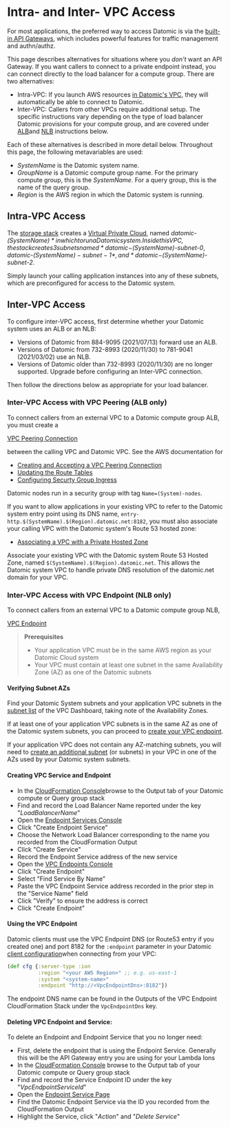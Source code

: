 Intra- and Inter- VPC Access
============================

For most applications, the preferred way to access Datomic is via the [built-in API Gateways](../whatis/architecture.html#api-gateway), which includes powerful features for traffic management and authn/authz.

This page describes alternatives for situations where you *don't* want an API Gateway. If you want callers to connect to a private endpoint instead, you can connect directly to the load balancer for a compute group. There are two alternatives:

- Intra-VPC: If you launch AWS resources [in Datomic's VPC](#intra-vpc), they will automatically be able to connect to Datomic.
- Inter-VPC: Callers from other VPCs require additional setup. The specific instructions vary depending on the type of load balancer Datomic provisions for your compute group, and are covered under [ALB](#vpc-peering)and [NLB](#vpc-endpoint) instructions below.

Each of these alternatives is described in more detail below. Throughout this page, the following metavariables are used:

- *SystemName* is the Datomic system name.
- *GroupName* is a Datomic compute group name. For the primary compute group, this is the *SystemName*. For a query group, this is the name of the query group.
- *Region* is the AWS region in which the Datomic system is running.

Intra-VPC Access
----------------

The [storage stack](new-system.html#storage) creates a [Virtual Private Cloud](https://aws.amazon.com/vpc/), named *datomic-$(SystemName)* in which to run a Datomic system. Inside this VPC, the stack creates 3 subnets named *datomic-$(SystemName)-subnet-0*, *datomic-$(SystemName)-subnet-1*, and *datomic-$(SystemName)-subnet-2*.

Simply launch your calling application instances into any of these subnets, which are preconfigured for access to the Datomic system.





Inter-VPC Access
----------------

To configure inter-VPC access, first determine whether your Datomic system uses an ALB or an NLB:

- Versions of Datomic from 884-9095 (2021/07/13) forward use an ALB.
- Versions of Datomic from 732-8993 (2020/11/30) to 781-9041 (2021/03/02) use an NLB.
- Versions of Datomic older than 732-8993 (2020/11/30) are no longer supported. Upgrade before configuring an Inter-VPC connection.

Then follow the directions below as appropriate for your load balancer.



### Inter-VPC Access with VPC Peering (ALB only)

To connect callers from an external VPC to a Datomic compute group ALB, you must create a

 [VPC Peering Connection](http://docs.aws.amazon.com/AmazonVPC/latest/PeeringGuide/working-with-vpc-peering.html)

between the calling VPC and Datomic VPC. See the AWS documentation for

- [Creating and Accepting a VPC Peering Connection](http://docs.aws.amazon.com/AmazonVPC/latest/PeeringGuide/create-vpc-peering-connection.html#create-vpc-peering-connection-local)
- [Updating the Route Tables](http://docs.aws.amazon.com/AmazonVPC/latest/PeeringGuide/vpc-peering-routing.html)
- [Configuring Securty Group Ingress](https://docs.aws.amazon.com/vpc/latest/peering/vpc-peering-security-groups.html)

Datomic nodes run in a security group with tag `Name=(System)-nodes`.

If you want to allow applications in your existing VPC to refer to the Datomic system entry point using its DNS name, `entry-http.$(SystemName).$(Region).datomic.net:8182`, you must also associate your calling VPC with the Datomic system's Route 53 hosted zone:

- [Associating a VPC with a Private Hosted Zone](http://docs.aws.amazon.com/Route53/latest/DeveloperGuide/hosted-zone-private-associate-vpcs.html)

Associate your existing VPC with the Datomic system Route 53 Hosted Zone, named `$(SystemName).$(Region).datomic.net`. This allows the Datomic system VPC to handle private DNS resolution of the datomic.net domain for your VPC.





### Inter-VPC Access with VPC Endpoint (NLB only)

To connect callers from an external VPC to a Datomic compute group NLB,

 [VPC Endpoint](https://docs.aws.amazon.com/AmazonVPC/latest/UserGuide/vpc-endpoints.html)

> **Prerequisites**
> 
> - Your application VPC must be in the same AWS region as your Datomic Cloud system
> - Your VPC must contain at least one subnet in the same Availability Zone (AZ) as one of the Datomic subnets



#### Verifying Subnet AZs

Find your Datomic System subnets and your application VPC subnets in the [subnet list](https://console.aws.amazon.com/vpc/home#subnets:) of the VPC Dashboard, taking note of the Availability Zones.

If at least one of your application VPC subnets is in the same AZ as one of the Datomic system subnets, you can proceed to [create your VPC endpoint](#create-endpoint).

If your application VPC does not contain any AZ-matching subnets, you will need to [create an additional subnet](https://docs.aws.amazon.com/AmazonVPC/latest/UserGuide/working-with-vpcs.html#AddaSubnet) (or subnets) in your VPC in one of the AZs used by your Datomic system subnets.





#### Creating VPC Service and Endpoint

- In the [CloudFormation Console](https://console.aws.amazon.com/cloudformation/home?#/stacks?filter=active&tab=outputs)browse to the Output tab of your Datomic compute or Query group stack
- Find and record the Load Balancer Name reported under the key "*LoadBalancerName*"
- Open the [Endpoint Services Console](https://console.aws.amazon.com/vpc/home?#EndpointServices:sort=serviceId)
- Click "Create Endpoint Service"
- Choose the Network Load Balancer corresponding to the name you recorded from the CloudFormation Output
- Click "Create Service"
- Record the Endpoint Service address of the new service
- Open the [VPC Endpoints Console](https://console.aws.amazon.com/vpc/home?#Endpoints:sort=vpcEndpointId)
- Click "Create Endpoint"
- Select "Find Service By Name"
- Paste the VPC Endpoint Service address recorded in the prior step in the "Service Name" field
- Click "Verify" to ensure the address is correct
- Click "Create Endpoint"





#### Using the VPC Endpoint

Datomic clients must use the VPC Endpoint DNS (or Route53 entry if you created one) and port 8182 for the `:endpoint` parameter in your Datomic [client configuration](https://docs.datomic.com/client-api/datomic.client.api.html#var-client)when connecting from your VPC:

```clojure
(def cfg {:server-type :ion
          :region "<your AWS Region>" ;; e.g. us-east-1
          :system "<system-name>"
          :endpoint "http://<VpcEndpointDns>:8182"})
```



The endpoint DNS name can be found in the Outputs of the VPC Endpoint CloudFormation Stack under the `VpcEndpointDns` key.





#### Deleting VPC Endpoint and Service:

To delete an Endpoint and Endpoint Service that you no longer need:

- First, delete the endpoint that is using the Endpoint Service. Generally this will be the API Gateway entry you are using for your Lambda Ions
- In the [CloudFormation Console](https://console.aws.amazon.com/cloudformation/) browse to the Output tab of your Datomic compute or Query group stack
- Find and record the Service Endpoint ID under the key "*VpcEndpointServiceId*"
- Open the [Endpoint Service Page](https://console.aws.amazon.com/vpc/home?#EndpointServices:sort=serviceId)
- Find the Datomic Endpoint Service via the ID you recorded from the CloudFormation Output
- Highlight the Service, click "*Action*" and "*Delete Service*"
